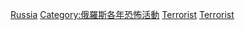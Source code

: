 {{cat topic in year| topic=俄羅斯恐怖活動| year=2010}}

[[Category:2010年恐怖活動|Russia]]
[[Category:俄羅斯各年恐怖活動|Category:俄羅斯各年恐怖活動]]
[[Category:2010年俄羅斯罪案|Terrorist]]
[[Category:2010年俄羅斯災難|Terrorist]]